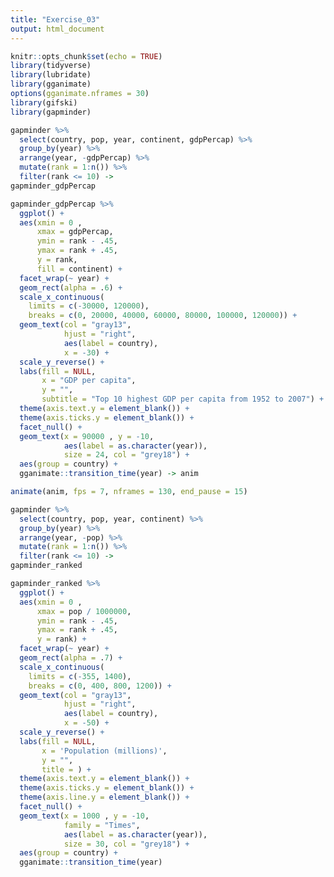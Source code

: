 ```yaml
---
title: "Exercise_03"
output: html_document
---
```


```r
knitr::opts_chunk$set(echo = TRUE)
library(tidyverse)
library(lubridate)
library(gganimate)
options(gganimate.nframes = 30)
library(gifski)
library(gapminder)
```

```r
gapminder %>%  
  select(country, pop, year, continent, gdpPercap) %>%  
  group_by(year) %>%  
  arrange(year, -gdpPercap) %>%  
  mutate(rank = 1:n()) %>%  
  filter(rank <= 10) ->  
gapminder_gdpPercap

gapminder_gdpPercap %>%  
  ggplot() +  
  aes(xmin = 0 ,  
      xmax = gdpPercap,
      ymin = rank - .45,  
      ymax = rank + .45,  
      y = rank,
      fill = continent) +  
  facet_wrap(~ year) +  
  geom_rect(alpha = .6) +  
  scale_x_continuous(  
    limits = c(-30000, 120000),  
    breaks = c(0, 20000, 40000, 60000, 80000, 100000, 120000)) +  
  geom_text(col = "gray13",  
            hjust = "right",  
            aes(label = country),  
            x = -30) +  
  scale_y_reverse() +  
  labs(fill = NULL,
       x = "GDP per capita", 
       y = "",
       subtitle = "Top 10 highest GDP per capita from 1952 to 2007") +
  theme(axis.text.y = element_blank()) +
  theme(axis.ticks.y = element_blank()) +
  facet_null() +
  geom_text(x = 90000 , y = -10,  
            aes(label = as.character(year)),  
            size = 24, col = "grey18") +  
  aes(group = country) +  
  gganimate::transition_time(year) -> anim

animate(anim, fps = 7, nframes = 130, end_pause = 15)
```

```r
gapminder %>%  
  select(country, pop, year, continent) %>%  
  group_by(year) %>%  
  arrange(year, -pop) %>%  
  mutate(rank = 1:n()) %>%  
  filter(rank <= 10) ->  
gapminder_ranked

gapminder_ranked %>%  
  ggplot() +  
  aes(xmin = 0 ,  
      xmax = pop / 1000000,
      ymin = rank - .45,  
      ymax = rank + .45,  
      y = rank) +  
  facet_wrap(~ year) +  
  geom_rect(alpha = .7) +  
  scale_x_continuous(  
    limits = c(-355, 1400),  
    breaks = c(0, 400, 800, 1200)) +  
  geom_text(col = "gray13",  
            hjust = "right",  
            aes(label = country),  
            x = -50) +  
  scale_y_reverse() +  
  labs(fill = NULL,
       x = 'Population (millions)', 
       y = "",
       title = ) +
  theme(axis.text.y = element_blank()) +
  theme(axis.ticks.y = element_blank()) +
  theme(axis.line.y = element_blank()) +  
  facet_null() +  
  geom_text(x = 1000 , y = -10,  
            family = "Times",  
            aes(label = as.character(year)),  
            size = 30, col = "grey18") +  
  aes(group = country) +  
  gganimate::transition_time(year)
```
